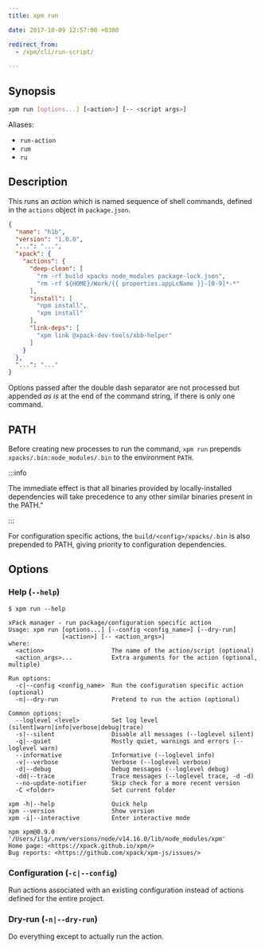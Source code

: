 ```yaml
---
title: xpm run

date: 2017-10-09 12:57:00 +0300

redirect_from:
  - /xpm/cli/run-script/

---
```


## Synopsis

```sh
xpm run [options...] [<action>] [-- <script args>]
```

Aliases:

- `run-action`
- `rum`
- `ru`

## Description

This runs an _action_ which is named sequence of shell commands,
defined in the `actions` object
in `package.json`.

```json
{
  "name": "h1b",
  "version": "1.0.0",
  "...": "...",
  "xpack": {
    "actions": {
      "deep-clean": [
        "rm -rf build xpacks node_modules package-lock.json",
        "rm -rf ${HOME}/Work/{{ properties.appLcName }}-[0-9]*-*"
      ],
      "install": [
        "npm install",
        "xpm install"
      ],
      "link-deps": [
        "xpm link @xpack-dev-tools/xbb-helper"
      ]
    }
  },
  "...": "..."
}
```

Options passed after the double dash separator are not processed
but appended _as is_ at the end of the command string, if
there is only one command.

## PATH

Before creating new processes to run the command, `xpm run` prepends
`xpacks/.bin:node_modules/.bin` to the environment `PATH`.

:::info

The immediate effect is that all
binaries provided by locally-installed
dependencies will take precedence to any other similar binaries
present in the PATH."

:::

For configuration specific actions, the `build/<config>/xpacks/.bin`
is also prepended to PATH, giving priority to configuration
dependencies.

## Options

### Help (`--help`)

```console
$ xpm run --help

xPack manager - run package/configuration specific action
Usage: xpm run [options...] [--config <config_name>] [--dry-run]
               [<action>] [-- <action_args>]
where:
  <action>                   The name of the action/script (optional)
  <action_args>...           Extra arguments for the action (optional, multiple)

Run options:
  -c|--config <config_name>  Run the configuration specific action (optional)
  -n|--dry-run               Pretend to run the action (optional)

Common options:
  --loglevel <level>         Set log level (silent|warn|info|verbose|debug|trace)
  -s|--silent                Disable all messages (--loglevel silent)
  -q|--quiet                 Mostly quiet, warnings and errors (--loglevel warn)
  --informative              Informative (--loglevel info)
  -v|--verbose               Verbose (--loglevel verbose)
  -d|--debug                 Debug messages (--loglevel debug)
  -dd|--trace                Trace messages (--loglevel trace, -d -d)
  --no-update-notifier       Skip check for a more recent version
  -C <folder>                Set current folder

xpm -h|--help                Quick help
xpm --version                Show version
xpm -i|--interactive         Enter interactive mode

npm xpm@0.9.0 '/Users/ilg/.nvm/versions/node/v14.16.0/lib/node_modules/xpm'
Home page: <https://xpack.github.io/xpm/>
Bug reports: <https://github.com/xpack/xpm-js/issues/>
```

### Configuration (`-c|--config`)

Run actions associated with an existing configuration instead of actions
defined for the entire project.

### Dry-run (`-n|--dry-run`)

Do everything except to actually run the action.
